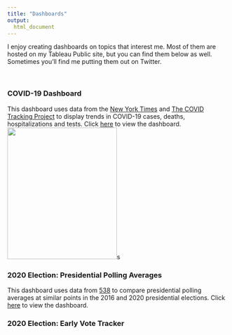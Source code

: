 ```yaml
---
title: "Dashboards"
output:
  html_document
---
```


I enjoy creating dashboards on topics that interest me. Most of them are hosted on my Tableau Public site, but you can find them below as well. Sometimes you'll find me putting them out on Twitter.

<br>

### COVID-19 Dashboard
This dashboard uses data from the [New York Times](https://github.com/nytimes/covid-19-data) and [The COVID Tracking Project](https://covidtracking.com/) to display trends in COVID-19 cases, deaths, hospitalizations and tests. Click [here](covid_dashboard.html) to view the dashboard. <img src="covid_pic.png" width="250" height="300" id="hp"/>s


### 2020 Election: Presidential Polling Averages
This dashboard uses data from [538](https://github.com/fivethirtyeight/data/tree/master/polls) to compare presidential polling averages at similar points in the 2016 and 2020 presidential elections. Click [here](polling_dashboard.html) to view the dashboard.


### 2020 Election: Early Vote Tracker

